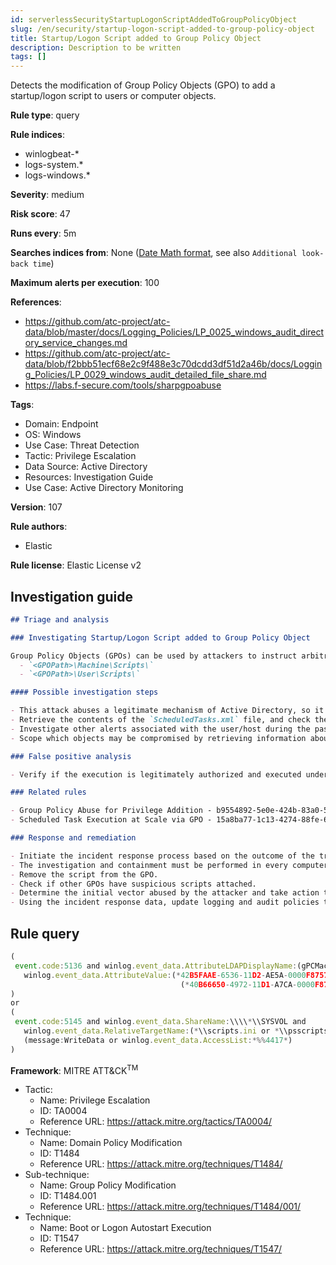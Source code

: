 ```yaml
---
id: serverlessSecurityStartupLogonScriptAddedToGroupPolicyObject
slug: /en/security/startup-logon-script-added-to-group-policy-object
title: Startup/Logon Script added to Group Policy Object
description: Description to be written
tags: []
---
```


<div id="startup-logon-script-added-to-group-policy-object"></div>

Detects the modification of Group Policy Objects (GPO) to add a startup/logon script to users or computer objects.

**Rule type**: query

**Rule indices**: 

* winlogbeat-*
* logs-system.*
* logs-windows.*

**Severity**: medium

**Risk score**: 47

**Runs every**: 5m

**Searches indices from**: None ([Date Math format](((ref))/common-options.html#date-math), see also <DocLink id="serverlessSecurityRulesUiCreate" section="set-the-rules-schedule">`Additional look-back time`</DocLink>)

**Maximum alerts per execution**: 100

**References**: 

* https://github.com/atc-project/atc-data/blob/master/docs/Logging_Policies/LP_0025_windows_audit_directory_service_changes.md
* https://github.com/atc-project/atc-data/blob/f2bbb51ecf68e2c9f488e3c70dcdd3df51d2a46b/docs/Logging_Policies/LP_0029_windows_audit_detailed_file_share.md
* https://labs.f-secure.com/tools/sharpgpoabuse

**Tags**: 

* Domain: Endpoint
* OS: Windows
* Use Case: Threat Detection
* Tactic: Privilege Escalation
* Data Source: Active Directory
* Resources: Investigation Guide
* Use Case: Active Directory Monitoring

**Version**: 107

**Rule authors**: 

* Elastic

**Rule license**: Elastic License v2

## Investigation guide

```markdown
## Triage and analysis

### Investigating Startup/Logon Script added to Group Policy Object

Group Policy Objects (GPOs) can be used by attackers to instruct arbitrarily large groups of clients to execute specified commands at startup, logon, shutdown, and logoff. This is done by creating or modifying the `scripts.ini` or `psscripts.ini` files. The scripts are stored in the following paths:
  - `<GPOPath>\Machine\Scripts\`
  - `<GPOPath>\User\Scripts\`

#### Possible investigation steps

- This attack abuses a legitimate mechanism of Active Directory, so it is important to determine whether the activity is legitimate and the administrator is authorized to perform this operation.
- Retrieve the contents of the `ScheduledTasks.xml` file, and check the `<Command>` and `<Arguments>` XML tags for any potentially malicious commands or binaries.
- Investigate other alerts associated with the user/host during the past 48 hours.
- Scope which objects may be compromised by retrieving information about which objects are controlled by the GPO.

### False positive analysis

- Verify if the execution is legitimately authorized and executed under a change management process.

### Related rules

- Group Policy Abuse for Privilege Addition - b9554892-5e0e-424b-83a0-5aef95aa43bf
- Scheduled Task Execution at Scale via GPO - 15a8ba77-1c13-4274-88fe-6bd14133861e

### Response and remediation

- Initiate the incident response process based on the outcome of the triage.
- The investigation and containment must be performed in every computer controlled by the GPO, where necessary.
- Remove the script from the GPO.
- Check if other GPOs have suspicious scripts attached.
- Determine the initial vector abused by the attacker and take action to prevent reinfection through the same vector.
- Using the incident response data, update logging and audit policies to improve the mean time to detect (MTTD) and the mean time to respond (MTTR).
```

## Rule query

```js
(
 event.code:5136 and winlog.event_data.AttributeLDAPDisplayName:(gPCMachineExtensionNames or gPCUserExtensionNames) and
   winlog.event_data.AttributeValue:(*42B5FAAE-6536-11D2-AE5A-0000F87571E3* and
                                      (*40B66650-4972-11D1-A7CA-0000F87571E3* or *40B6664F-4972-11D1-A7CA-0000F87571E3*))
)
or
(
 event.code:5145 and winlog.event_data.ShareName:\\\\*\\SYSVOL and
   winlog.event_data.RelativeTargetName:(*\\scripts.ini or *\\psscripts.ini) and
   (message:WriteData or winlog.event_data.AccessList:*%%4417*)
)

```

**Framework**: MITRE ATT&CK<sup>TM</sup>

* Tactic:
    * Name: Privilege Escalation
    * ID: TA0004
    * Reference URL: https://attack.mitre.org/tactics/TA0004/
* Technique:
    * Name: Domain Policy Modification
    * ID: T1484
    * Reference URL: https://attack.mitre.org/techniques/T1484/
* Sub-technique:
    * Name: Group Policy Modification
    * ID: T1484.001
    * Reference URL: https://attack.mitre.org/techniques/T1484/001/
* Technique:
    * Name: Boot or Logon Autostart Execution
    * ID: T1547
    * Reference URL: https://attack.mitre.org/techniques/T1547/

